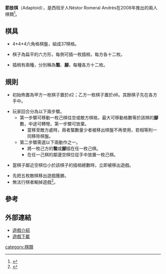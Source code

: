 {{dead end|time=2017-08-11T09:42:23+00:00}}
'''節肢棋'''（Adaptoid），是西班牙人Néstor Romeral Andrés在2008年推出的兩人棋類<ref>{{Cite web |url=http://news.173zy.com/20090811/content-793.html |title=来自西班牙 对战小品游戏发行 |access-date=2011-06-13 |archive-date=2016-08-26 |archive-url=https://web.archive.org/web/20160826180248/http://news.173zy.com/20090811/content-793.html |dead-url=no }}</ref>。

==棋具==

*4*4*4六角格棋盤，組成37棋格。

*棋子為扁平的六方形，每側可插一枚插梢，每方各十二枚。

*插梢有兩種，分別稱為'''螯'''、'''腳'''。每種各方十二枚。

==規則==

*初始佈置為甲方一枚棋子置於d2；乙方一枚棋子置於d6。其餘棋子先在各方手中。

*玩家回合分為以下兩步驟。
**第一步驟可移動一枚己棋往空或敵方棋格，最大可移動格數等於該棋的'''腳'''數，中途可轉彎。第一步驟可放棄。
***當移至敵方處時，兩者螯數量少者被移出棋盤不再使用，若相等則一同移除棋盤。
**第二步驟需選以下兩動作之一。
***將一枚己方的'''螯'''或'''腳'''插在任一枚己棋。
***在任一己棋的鄰邊空棋位從手中放置一枚己棋。

*當棋子鄰近空棋位小於該棋子的插梢總數時，立即被移出遊戲。

*先把五枚敵棋移出遊戲獲勝。
*無法行棋者輸掉遊戲<ref>{{Cite web |url=http://www.iggamecenter.com/info/en/adaptoid.html |title=Adaptoid |access-date=2011-06-13 |archive-date=2020-04-30 |archive-url=https://web.archive.org/web/20200430114557/http://www.iggamecenter.com/info/en/adaptoid.html |dead-url=no }}</ref>。

==參考==
<div class="references-small">
<references/>
</div>

==外部連結==

*[http://boardgamegeek.com/boardgame/51195/adaptoid 遊戲介紹] {{Wayback|url=http://boardgamegeek.com/boardgame/51195/adaptoid |date=20210323133222 }}
*[http://zillions-of-games.com/cgi-bin/zilligames/submissions.cgi/70719?do=download;id=1787 遊戲下載]

[[category:棋類|category:棋類]]